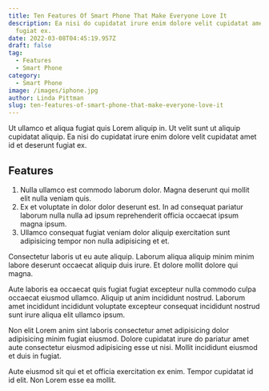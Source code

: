 ```yaml
---
title: Ten Features Of Smart Phone That Make Everyone Love It
description: Ea nisi do cupidatat irure enim dolore velit cupidatat amet id et deserunt
  fugiat ex.
date: 2022-03-08T04:45:19.957Z
draft: false
tag:
  - Features
  - Smart Phone
category:
  - Smart Phone
image: /images/iphone.jpg
author: Linda Pittman
slug: ten-features-of-smart-phone-that-make-everyone-love-it
---
```


Ut ullamco et aliqua fugiat quis Lorem aliquip in. Ut velit sunt ut aliquip cupidatat aliquip. Ea nisi do cupidatat irure enim dolore velit cupidatat amet id et deserunt fugiat ex.
## Features
1. Nulla ullamco est commodo laborum dolor. Magna deserunt qui mollit elit nulla veniam quis. 
2. Ex et voluptate in dolor dolor deserunt est. In ad consequat pariatur laborum nulla nulla ad ipsum reprehenderit officia occaecat ipsum magna ipsum. 
3. Ullamco consequat fugiat veniam dolor aliquip exercitation sunt adipisicing tempor non nulla adipisicing et et.

Consectetur laboris ut eu aute aliquip. Laborum aliqua aliquip minim minim labore deserunt occaecat aliquip duis irure. Et dolore mollit dolore qui magna.

Aute laboris ea occaecat quis fugiat fugiat excepteur nulla commodo culpa occaecat eiusmod ullamco. Aliquip ut anim incididunt nostrud. Laborum amet incididunt incididunt voluptate excepteur consequat incididunt nostrud sunt irure aliqua elit ullamco ipsum.

Non elit Lorem anim sint laboris consectetur amet adipisicing dolor adipisicing minim fugiat eiusmod. Dolore cupidatat irure do pariatur amet aute consectetur eiusmod adipisicing esse ut nisi. Mollit incididunt eiusmod et duis in fugiat.

Aute eiusmod sit qui et et officia exercitation ex enim. Tempor cupidatat id id elit. Non Lorem esse ea mollit.